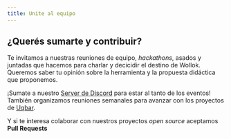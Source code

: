 ```yaml
---
title: Unite al equipo
---
```



## ¿Querés sumarte y contribuir?

Te invitamos a nuestras reuniones de equipo, _hackathons_, asados y juntadas que hacemos para charlar y decicidir el destino de Wollok.
Queremos saber tu opinión sobre la herramienta y la propuesta didáctica que proponemos.

¡Sumate a nuestro [Server de Discord](https://discord.gg/ZstgCPKEaa) para estar al tanto de los eventos!
También organizamos reuniones semanales para avanzar con los proyectos de [Uqbar](https://uqbar.org). 

Y si te interesa colaborar con nuestros proyectos _open source_ aceptamos **Pull Requests** <Icon name="github" />

<LinkCard
  title="Mirá Wollok en Github"
  description="Ahí vas a encontrar links a los repositorios y buscá un issue que te interese."
  href="https://github.com/uqbar-project/wollok-language"
  target="blank"
/>